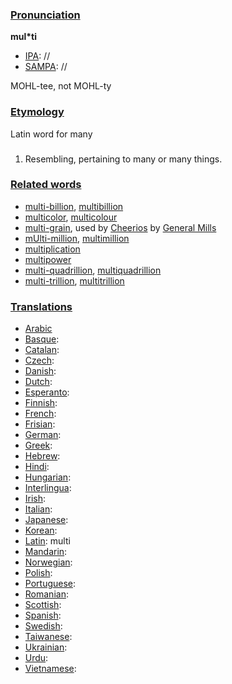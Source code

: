 ===[[Pronunciation]]===

'''mul*ti'''
*[[IPA]]: //
*[[SAMPA]]: //
MOHL-tee, not MOHL-ty
===[[Etymology]]===
Latin word for many
===[[]]===

#Resembling, pertaining to many or many things.
===[[Related words]]===
*[[multi-billion]], [[multibillion]]
*[[multicolor]], [[multicolour]]
*[[multi-grain]], used by [[en:Cheerios|Cheerios]] by [[en:General Mills|General Mills]]
*[[mUlti-million]], [[multimillion]]
*[[multiplication]]
*[[multipower]]
*[[multi-quadrillion]], [[multiquadrillion]]
*[[multi-trillion]], [[multitrillion]]
===[[Translations]]===

*[[Arabic]]
*[[Basque]]:
*[[Catalan]]:
*[[Czech]]:
*[[Danish]]:
*[[Dutch]]:
*[[Esperanto]]:
*[[Finnish]]:
*[[French]]:
*[[Frisian]]:
*[[German]]:
*[[Greek]]: 
*[[Hebrew]]:
*[[Hindi]]:
*[[Hungarian]]:
*[[Interlingua]]:
*[[Irish]]:
*[[Italian]]:
*[[Japanese]]:
*[[Korean]]:
*[[Latin]]: multi
*[[Mandarin]]:
*[[Norwegian]]:
*[[Polish]]:
*[[Portuguese]]:
*[[Romanian]]:
*[[Scottish]]:
*[[Spanish]]:
*[[Swedish]]:
*[[Taiwanese]]:
*[[Ukrainian]]:
*[[Urdu]]:
*[[Vietnamese]]: